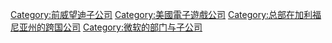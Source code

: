 {{Cat main}}

{{DEFAULTSORT:Activision Blizzard}}
[[Category:前威望迪子公司|Category:前威望迪子公司]]
[[Category:美國電子遊戲公司|Category:美國電子遊戲公司]]
[[Category:总部在加利福尼亚州的跨国公司|Category:总部在加利福尼亚州的跨国公司]]
[[Category:微软的部门与子公司|Category:微软的部门与子公司]]